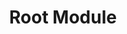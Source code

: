 ---
id: "angular_tf_easy_004"
questionType: "TRUE_FALSE"
title: "Root Module"
statement: "The root module of an Angular app is typically declared in app.module.ts."
difficulty: "EASY"
category: "Angular"
correctAnswer: true
explanation: "app.module.ts is the main module file in Angular applications."
---